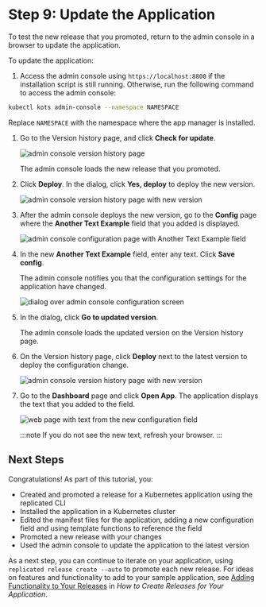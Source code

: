 # Step 9: Update the Application

To test the new release that you promoted, return to the admin console in a browser to update the application.

To update the application:

1. Access the admin console using `https://localhost:8800` if the installation script is still running. Otherwise, run the following command to access the admin console:

  ```bash
  kubectl kots admin-console --namespace NAMESPACE
  ```

  Replace `NAMESPACE` with the namespace where the app manager is installed.

1. Go to the Version history page, and click **Check for update**.

   ![admin console version history page](/images/tutorials/tutorial-check-for-update.png)

   The admin console loads the new release that you promoted.

1. Click **Deploy**. In the dialog, click **Yes, deploy** to deploy the new version.

   ![admin console version history page with new version](/images/tutorials/tutorial-deploy-app.png)

1. After the admin console deploys the new version, go to the **Config** page where the **Another Text Example** field that you added is displayed.

   ![admin console configuration page with Another Text Example field](/images/tutorials/tutorial-new-config-item.png)

1. In the new **Another Text Example** field, enter any text. Click **Save config**.

   The admin console notifies you that the configuration settings for the application have changed.

   ![dialog over admin console configuration screen](/images/tutorials/tutorial-go-to-updated-version.png)

1. In the dialog, click **Go to updated version**.

   The admin console loads the updated version on the Version history page.

1. On the Version history page, click **Deploy** next to the latest version to deploy the configuration change.

   ![admin console version history page with new version](/images/tutorials/tutorial-deploy-config-change.png)

1. Go to the **Dashboard** page and click **Open App**. The application displays the text that you added to the field.

   ![web page with text from the new configuration field](/images/tutorials/tutorial-updated-app.png)

   :::note
   If you do not see the new text, refresh your browser.
   :::

## Next Steps

Congratulations! As part of this tutorial, you:
* Created and promoted a release for a Kubernetes application using the replicated CLI
* Installed the application in a Kubernetes cluster
* Edited the manifest files for the application, adding a new configuration field and using template functions to reference the field
* Promoted a new release with your changes
* Used the admin console to update the application to the latest version

As a next step, you can continue to iterate on your application, using `replicated release create --auto` to promote each new release. For ideas on features and functionality to add to your sample application, see [Adding Functionality to Your Releases](/vendor/distributing-workflow#adding-functionality-to-your-releases) in _How to Create Releases for Your Application_.

